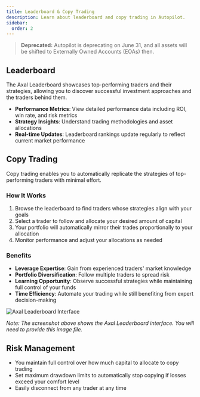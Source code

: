 ```yaml
---
title: Leaderboard & Copy Trading
description: Learn about leaderboard and copy trading in Autopilot.
sidebar:
  order: 2
---
```


> **Deprecated:** Autopilot is deprecating on June 31, and all assets will be shifted to Externally Owned Accounts (EOAs) then.

## Leaderboard

The Axal Leaderboard showcases top-performing traders and their strategies, allowing you to discover successful investment approaches and the traders behind them.

- **Performance Metrics**: View detailed performance data including ROI, win rate, and risk metrics
- **Strategy Insights**: Understand trading methodologies and asset allocations
- **Real-time Updates**: Leaderboard rankings update regularly to reflect current market performance

## Copy Trading

Copy trading enables you to automatically replicate the strategies of top-performing traders with minimal effort.

### How It Works

1. Browse the leaderboard to find traders whose strategies align with your goals
2. Select a trader to follow and allocate your desired amount of capital
3. Your portfolio will automatically mirror their trades proportionally to your allocation
4. Monitor performance and adjust your allocations as needed

### Benefits

- **Leverage Expertise**: Gain from experienced traders' market knowledge
- **Portfolio Diversification**: Follow multiple traders to spread risk
- **Learning Opportunity**: Observe successful strategies while maintaining full control of your funds
- **Time Efficiency**: Automate your trading while still benefiting from expert decision-making

![Axal Leaderboard Interface](/assets/images/leaderboard-screenshot.png)

*Note: The screenshot above shows the Axal Leaderboard interface. You will need to provide this image file.*

## Risk Management

- You maintain full control over how much capital to allocate to copy trading
- Set maximum drawdown limits to automatically stop copying if losses exceed your comfort level
- Easily disconnect from any trader at any time
